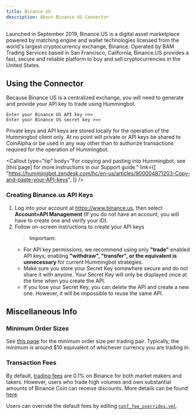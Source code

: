 ```yaml
---
title: Binance US
description: About Binance US Connector
---
```



Launched in September 2019, Binance.US is a digital asset marketplace powered by matching engine and wallet technologies licensed from the world's largest cryptocurrency exchange, Binance. Operated by BAM Trading Services based in San Francisco, California, Binance.US provides a fast, secure and reliable platform to buy and sell cryptocurrencies in the United States.

## Using the Connector

Because Binance US is a centralized exchange, you will need to generate and provide your API key to trade using Hummingbot.

```
Enter your Binance US API key >>>
Enter your Binance US secret key >>>
```

Private keys and API keys are stored locally for the operation of the Hummingbot client only. At no point will private or API keys be shared to CoinAlpha or be used in any way other than to authorize transactions required for the operation of Hummingbot.

<Callout
  type="tip"
  body="For copying and pasting into Hummingbot, see [this page] for more instructions in our Support guide."
  link={[
    "https://hummingbot.zendesk.com/hc/en-us/articles/900004871203-Copy-and-paste-your-API-keys",
  ]}
/>

### Creating Binance.us API Keys

1. Log into your account at https://www.binance.us, then select **Account>API Management** (If you do not have an account, you will have to create one and verify your ID).
2. Follow on-screen instructions to create your API keys
   > **Important:**
   - For API key permissions, we recommend using only **"trade"** enabled API keys; enabling **"withdraw", "transfer", or the equivalent is unnecessary** for current Hummingbot strategies.
   - Make sure you store your Secret Key somewhere secure and do not share it with anyone. Your Secret Key will only be displayed once at the time when you create the API.
   - If you lose your Secret Key, you can delete the API and create a new one. However, it will be impossible to reuse the same API.

## Miscellaneous Info

### Minimum Order Sizes

See [this page](https://www.binance.us/en/trade-limits) for the minimum order size per trading pair. Typically, the minimum is around \$10 equivalent of whichever currency you are trading in.

### Transaction Fees

By default, [trading fees](https://www.binance.us/en/fee/schedule) are 0.1% on Binance for both market makers and takers. However, users who trade high volumes and own substantial amounts of Binance Coin can receive discounts. More details can be found [here](https://www.binance.com/en/support/articles/115000429332-Fee-Structure-on-Binance).

Users can override the default fees by editing [`conf_fee_overrides.yml`](/operation/override-fees/).
